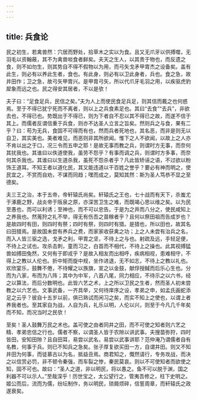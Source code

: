 ```yaml
---
---
---
```

title: 兵食论
---

民之初生，若禽兽然：穴居而野处，拾草木之实以为食。且又无爪牙以供搏噬，无羽毛以资翰蔽，其不为禽兽啖食者鲜矣。夫天之生人，以其贵于物也，而反遗之食，则不如勿生，则其势自不得不假物以为用，而弓矢戈矛甲胄杰之设备矣。盖有此生，则必有以养此生者，食也。有此身，则必有以卫此身者，兵也。食之急，故井田作；卫之急，故弓矢甲胄兴。是甲胄弓矢，所以代爪牙毛羽之用，以疾驱虎豹犀象而远之也。民之得安其居者，不以是欤！

夫子曰：“足食足兵，民信之矣。”夫为人上而使民食足兵足，则其信而戴之也何惑焉。至于不得已犹宁死而不离者，则以上之兵食素足也。其曰“去食”“去兵”，非欲去也，不得已也。势既出于不得已，则为下者自不忍以其不得已之故，而遂不信于其上。而儒者反谓信重于兵食，则亦不达圣人立言之旨矣。然则兵之与食，果有二乎？曰：苟为无兵，食固不可得而有也，然而兵者死地也，其名恶，而非是则无以自卫，其实美也。美者难见，而恶则非其所欲闻。惟下之人不欲闻，以故上之人亦不肯以出之于口，况三令而五申之耶！是故无事而教之兵，则谓时方无事，而奈何其扰我也。其谁曰以佚道使我，虽劳不怨乎？有事而调之兵，则谓时方多事，而奈何其杀我也。其谁曰以生道杀我，虽死不怨杀者乎？凡此皆矫诬之语，不过欲以粉饰王道耳。不知王者以道化民，其又能违道以干百姓之誉乎？要必有神而明之，使民宜之，不赏而自劝，不谋而同趋；嘿而成之，莫知其然：斯为圣人笃恭不显之至德矣。

夫三王之治，本于五帝，帝轩辕氏尚矣。轩辕氏之王也，七十战而有天下，杀蚩尤于涿鹿之野，战炎帝于阪泉之原，亦深苦卫生之难，而既竭心思以维之矣。以为民至愚也，而可以利诱；至神也，而不可以忠告。于是为之井而八分之，使民咸知上之养我也。然蒐狩之礼不举，得无有伤吾之苗稼者乎？且何以祭田祖而告成岁也？是故四时有田，则四时有祭；四时有祭，则四时有猎。是猎也，所以田也，故其名曰田猎焉。是故国未尝有养兵之费，而家家收获禽之功；上之人未尝有治兵之名，而入人皆三驱之选，戈矛之利，甲胄之坚，不待上之与也。射疏及远，手轻足便，不待上之试也。攻杀击刺，童而习之，白首而不相代，不待上之操也。此其视搏猛兽如搏田兔然，又何有于即戎乎？是故入相友而出相呼，疾病相视，患难相守，不得上之教以人伦也。折中矩而旋中规，坐作进退，无不如志，不待上之教以礼也。欢欣宴乐，鼓舞不倦，不待耀之以族旗，宣之以金鼓，献俘授馘而后乐心生也。分而为八家，布而为八阵；其中为中军，八首八尾，同力相应，不待示之以六书，经之以算法，而后分数明也。此皆六艺之术，上之所以卫民之生者，然而圣人初未尝教之以六艺也。文事武备，一齐具举，又何待庠序之设，孝弟之申，如孟氏画蛇添足之云乎？彼自十五岁以前，俱已熟试而闲习之矣，而实不知上之使也，以谓上者养我者也。至其家自为战，人自为兵，礼乐以明，人伦以兴，则至于今凡几千年矣而不知，而况当时之民欤！

至矣！圣人鼓舞万民之术也。盖可使之由者同井之田，而不可使之知者则六艺之精、孝弟忠信之行也。儒者不察，以谓圣人皆于农隙以讲武事。夫搜苗弥狩，四时皆田，安知田隙？且自田耳，易尝以武名，易尝以武事讲耶？范仲淹乃谓儒者自有名教，何事于兵。则已不知兵之急矣。张子厚复欲买田一方，自谓井田。则又不知井田为何事，而徒慕古以为名，抵益丑焉。商君知之，慨然请行，专务攻战，而决之以信赏必罚，非不顿令秦强，而车裂之惨，秦民莫哀。则以不可使知者而欲使之知，固不可也。故曰：“圣人之道，非以明民，将以愚之。鱼不可以脱于渊，国之利器不可以示人。”至哉深乎！历世宝之，太公望行之，管夷吾修之，柱下史明之。姬公而后，流而为儒，纷坛制作，务以明民，琐屑烦碎，信誓周章，而轩辕氏之政遂衰矣。